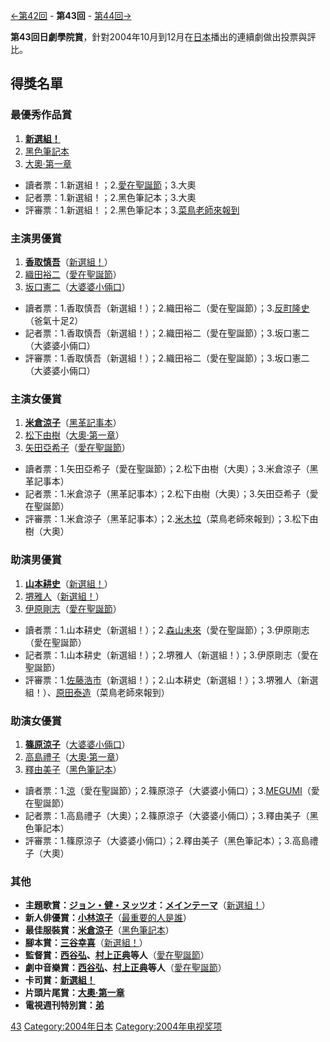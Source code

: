 {{noteTA
|G1=JP Show}}
[[第42回日劇學院賞名單|←第42回]] - '''第43回''' - [[第44回日劇學院賞名單|第44回→]]

'''第43回日劇學院賞'''，針對2004年10月到12月在[[日本|日本]]播出的連續劇做出投票與評比。

== 得獎名單 ==
=== 最優秀作品賞 ===
#'''[[新選組！|新選組！]]'''
#[[黑色筆記本|黑色筆記本]]
#[[大奧_(富士電視劇)|大奧‧第一章]]

*讀者票：1.新選組！；2.[[愛在聖誕節|愛在聖誕節]]；3.大奧
*記者票：1.新選組！；2.黑色筆記本；3.大奧
*評審票：1.新選組！；2.黑色筆記本；3.[[菜鳥老師來報到|菜鳥老師來報到]]

=== 主演男優賞 ===
#'''[[香取慎吾|香取慎吾]]'''（[[新選組！|新選組！]]）
#[[織田裕二|織田裕二]]（[[愛在聖誕節|愛在聖誕節]]）
#[[坂口憲二|坂口憲二]]（[[大婆婆小倆口|大婆婆小倆口]]）

*讀者票：1.香取慎吾（新選組！）；2.織田裕二（愛在聖誕節）；3.[[反町隆史|反町隆史]]（爸氣十足2）
*記者票：1.香取慎吾（新選組！）；2.織田裕二（愛在聖誕節）；3.坂口憲二（大婆婆小倆口）
*評審票：1.香取慎吾（新選組！）；2.織田裕二（愛在聖誕節）；3.坂口憲二（大婆婆小倆口）

=== 主演女優賞 ===
#'''[[米倉涼子|米倉涼子]]'''（[[黑革記事本|黑革記事本]]）
#[[松下由樹|松下由樹]]（[[大奧_(富士電視劇)|大奧‧第一章]]）
#[[矢田亞希子|矢田亞希子]]（[[愛在聖誕節|愛在聖誕節]]）

*讀者票：1.矢田亞希子（愛在聖誕節）；2.松下由樹（大奧）；3.米倉涼子（黑革記事本）
*記者票：1.米倉涼子（黑革記事本）；2.松下由樹（大奧）；3.矢田亞希子（愛在聖誕節）
*評審票：1.米倉涼子（黑革記事本）；2.[[米木拉|米木拉]]（菜鳥老師來報到）；3.松下由樹（大奧）

=== 助演男優賞 ===
#'''[[山本耕史|山本耕史]]'''（[[新選組！|新選組！]]）
#[[堺雅人|堺雅人]]（[[新選組！|新選組！]]）
#[[伊原剛志|伊原剛志]]（[[愛在聖誕節|愛在聖誕節]]）

*讀者票：1.山本耕史（新選組！）；2.[[森山未來|森山未來]]（愛在聖誕節）；3.伊原剛志（愛在聖誕節）
*記者票：1.山本耕史（新選組！）；2.堺雅人（新選組！）；3.伊原剛志（愛在聖誕節）
*評審票：1.[[佐藤浩市|佐藤浩市]]（新選組！）；2.山本耕史（新選組！）；3.堺雅人（新選組！）、[[原田泰造|原田泰造]]（菜鳥老師來報到）

=== 助演女優賞 ===
#'''[[篠原涼子|篠原涼子]]'''（[[大婆婆小倆口|大婆婆小倆口]]）
#[[高島禮子|高島禮子]]（[[大奧_(富士電視劇)|大奧‧第一章]]）
#[[釋由美子|釋由美子]]（[[黑色筆記本|黑色筆記本]]）

*讀者票：1.[[涼|涼]]（愛在聖誕節）；2.篠原涼子（大婆婆小倆口）；3.[[MEGUMI|MEGUMI]]（愛在聖誕節）
*記者票：1.高島禮子（大奧）；2.篠原涼子（大婆婆小倆口）；3.釋由美子（黑色筆記本）
*評審票：1.篠原涼子（大婆婆小倆口）；2.釋由美子（黑色筆記本）；3.高島禮子（大奧）

=== 其他 ===
*'''主題歌賞：[[ジョン・健・ヌッツオ|ジョン・健・ヌッツオ]]：[[メインテーマ|メインテーマ]]'''（[[新選組！|新選組！]]）
*'''新人俳優賞：[[小林涼子|小林涼子]]'''（[[最重要的人是誰|最重要的人是誰]]）
*'''最佳服裝賞：[[米倉涼子|米倉涼子]]'''（[[黑色筆記本|黑色筆記本]]）
*'''腳本賞：[[三谷幸喜|三谷幸喜]]'''（[[新選組！|新選組！]]）
*'''監督賞：[[西谷弘|西谷弘]]、[[村上正典|村上正典]]等人'''（[[愛在聖誕節|愛在聖誕節]]）
*'''劇中音樂賞：[[西谷弘|西谷弘]]、[[村上正典|村上正典]]等人'''（[[愛在聖誕節|愛在聖誕節]]）
*'''卡司賞：[[新選組！|新選組！]]'''
*'''片頭片尾賞：[[大奧_(富士電視劇)|大奧‧第一章]]'''
*'''電視週刊特別賞：[[弟|弟]]'''
{{日劇學院賞名單}}

[[Category:日劇學院賞|43]]
[[Category:2004年日本|Category:2004年日本]]
[[Category:2004年电视奖项|Category:2004年电视奖项]]